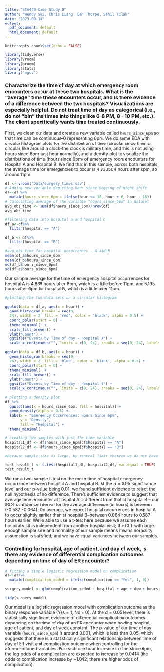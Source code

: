 ```yaml
---
title: "STA440 Case Study 0"
author: "Wendy Shi, Chris Liang, Ben Thorpe, Sahil Tilak"
date: "2023-09-18"
output:
  pdf_document: default
  html_document: default
---
```


```r
knitr::opts_chunk$set(echo = FALSE)
```

```r
library(tidyverse)
library(vroom)
library(broom)
library(stats)
library("mgcv")
```

### Characterize the time of day at which emergency room encounters occur at these two hospitals. What is the “average” time these encounters occur, and is there evidence of a difference between the two hospitals? Visualizations are especially helpful. Do not treat time of day as categorical (i.e., do not “bin” the times into things like 6-8 PM, 8 - 10 PM, etc.). The client specifically wants time treated continuously.

First, we clean our data and create a new variable called `hours_since_6pm` so that time can be continuous--0 representing 6pm. We do some EDA with circular histogram plots for the distribution of time (circular since time is circular, like around a clock--the clock is military time, and this is not using hours since 6pm--just hour normally), and a density plot to visualize the distributions of time (hours since 6pm) of emergency room encounters for Hospital A and Hospital B. We find that in this sample, across both hospitals, the average time for emergencies to occur is 4.933504 hours after 6pm, so around 11pm.

```r
df <- vroom("Data/surgery_times.csv")
# Adding new variable depicting hour since begging of night shift
df<-df %>%
  mutate(hours_since_6pm = ifelse(hour <= 18, hour + 6, hour - 18))
# Calculating average of the variable "hours_since_6pm" in dataset
avg_obs_time <- sum(df$hours_since_6pm)/nrow(df) 
avg_obs_time
```
```r
#filtering data into hospital a and hospital b
df_a<-df%>%
  filter(hospital == "A")

df_b <- df%>%
  filter(hospital == "B")

#avg obs time for hospital occurrences - A and B
mean(df_a$hours_since_6pm)
mean(df_b$hours_since_6pm) 
sd(df_b$hours_since_6pm) 
sd(df_a$hours_since_6pm)
```

Our sample average for the time of emergency hospital occurrences for hospital A is 4.869 hours after 6pm, which is a little before 11pm, and 5.195 hours after 6pm for hospital B, which is a little after 11pm.

``` r
#plotting the two data sets on a circular histogram

ggplot(data = df_a, aes(x = hour)) + 
  geom_histogram(breaks = seq(0, 
  24), width = 2, fill = "red", color = "black", alpha = 0.5) +
  coord_polar(start = 0) + 
  theme_minimal() + 
  scale_fill_brewer() + 
  ylab("Count") + 
  ggtitle("Events by Time of day - Hospital A") + 
  scale_x_continuous("", limits = c(0, 24), breaks = seq(0, 24), labels = seq(0,24))

ggplot(data = df_b, aes(x = hour)) + 
  geom_histogram(breaks = seq(0, 
  24), width = 2, fill = "blue", color = "black", alpha = 0.5) +
  coord_polar(start = 0) + 
  theme_minimal() + 
  scale_fill_brewer() + 
  ylab("Count") + 
  ggtitle("Events by Time of day - Hospital B") + 
  scale_x_continuous("", limits = c(0, 24), breaks = seq(0, 24), labels = seq(0,24))

```


``` r
# plotting a density plot
df %>%
  ggplot(aes(x = hours_since_6pm, fill = hospital)) +
  geom_density(alpha = 0.5) + 
  labs(x = "Emergency Occurrences: Hours Since 6pm",
       y = "Density",
       fill = "Hospital") + 
  theme_minimal()
```



```r
# creating two samples with just the time variable
hospital1_df <- df$hours_since_6pm[df$hospital == "A"]
hospital2_df <- df$hours_since_6pm[df$hospital == "B"]

#Because sample size is large, by central limit theorem we do not have to assume normality of population, we just need normality of sample means, a t test can be conducted.

test_result_t <- t.test(hospital1_df, hospital2_df, var.equal = TRUE)
test_result_t
```

We ran a two-sample t-test on the mean time of hospital emergency occurrence between hospital A and hospital B. At the $\alpha$ = 0.05 significance level and our p-value being 0.01, we found sufficient evidence to reject the null hypothesis of no difference. There's sufficient evidence to suggest that average time encounter at hospital A is different from that at hospital B -- our 95% confidence interval for the average difference (in hours) is between (-0.587, -0.064). On average, we expect hospital occurrences in hospital A to occur slightly earlier than at hospital B--between 0.064 hours to 0.587 hours earlier. We're able to use a t-test here because we assume each hospital visit is independent from another hospital visit; the CLT with large enough sample size and normality of our sample means means normality assumption is satisfied; and we have equal variances between our samples.

### Controlling for hospital, age of patient, and day of week, is there any evidence of differential complication outcomes depending on time of day of ER encounter?


```r
# fitting a simple logistic regression model on complication
df<-df%>%
  mutate(complication_coded = ifelse(complication == "Yes", 1, 0))

surgery_model <- glm(complication_coded ~ hospital + age + dow + hours_since_6pm, family = "binomial", data = df)

tidy(surgery_model)

```

Our model is a logistic regression model with complication outcome as the binary response variable (Yes = 1, No = 0). At the $\alpha$ = 0.05 level, there is statistically significant evidence of differential complication outcomes depending on the time of day of an ER encounter when holding hospital, age of patient, and day of week constant. The p-value of our time of day variable (`hours_since_6pm`) is around 0.001, which is less than 0.05, which suggests that there is a statistically significant relationship between time of day of ER visit and complication outcome when controlling for the aforementioned variables. For each one hour increase in time since 6pm, the log-odds of a complication are expected to increase by 0.0414 (the odds of complication increase by ~1.042; there are higher odds of complication). 


